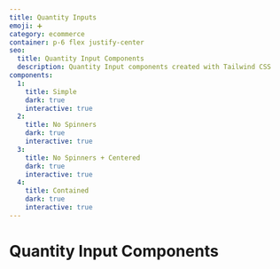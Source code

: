 ```yaml
---
title: Quantity Inputs
emoji: ➕
category: ecommerce
container: p-6 flex justify-center
seo:
  title: Quantity Input Components
  description: Quantity Input components created with Tailwind CSS
components:
  1:
    title: Simple
    dark: true
    interactive: true
  2:
    title: No Spinners
    dark: true
    interactive: true
  3:
    title: No Spinners + Centered
    dark: true
    interactive: true
  4:
    title: Contained
    dark: true
    interactive: true
---
```


# Quantity Input Components

<CollectionList
  componentsData={componentsData}
  componentContainer={componentContainer}
/>
